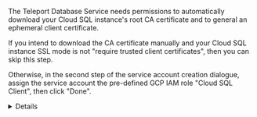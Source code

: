 The Teleport Database Service needs permissions to automatically download
your Cloud SQL instance's root CA certificate and to general an ephemeral
client certificate.

If you intend to download the CA certificate manually and your Cloud SQL
instance SSL mode is not "require trusted client certificates", then you can
skip this step.

Otherwise, in the second step of the service account creation dialogue, assign
the service account the pre-defined GCP IAM role "Cloud SQL Client", then click
"Done".

<Details title="Cloud SQL Client permissions">
The "Cloud SQL Client" role has the following permissions:

```ini
# Used to auto-download the instance's root CA certificate and check SSL mode.
cloudsql.instances.get
# Used to generate an ephemeral client certificate
cloudsql.instances.connect
```

If you only need one of these permissions, you can define and assign a custom
IAM role to the service account instead. 
</Details>
